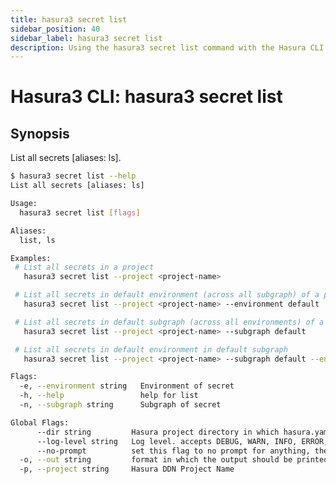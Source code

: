 ```yaml
---
title: hasura3 secret list
sidebar_position: 40
sidebar_label: hasura3 secret list
description: Using the hasura3 secret list command with the Hasura CLI
---
```


# Hasura3 CLI: hasura3 secret list 

## Synopsis
List all secrets [aliases: ls].

```bash
$ hasura3 secret list --help
List all secrets [aliases: ls]

Usage:
  hasura3 secret list [flags]

Aliases:
  list, ls

Examples:
 # List all secrets in a project
   hasura3 secret list --project <project-name> 

 # List all secrets in default environment (across all subgraph) of a project
   hasura3 secret list --project <project-name> --environment default

 # List all secrets in default subgraph (across all environments) of a project
   hasura3 secret list --project <project-name> --subgraph default

 # List all secrets in default environment in default subgraph
   hasura3 secret list --project <project-name> --subgraph default --environment default

Flags:
  -e, --environment string   Environment of secret
  -h, --help                 help for list
  -n, --subgraph string      Subgraph of secret

Global Flags:
      --dir string         Hasura project directory in which hasura.yaml is present (default ".")
      --log-level string   Log level. accepts DEBUG, WARN, INFO, ERROR, FATAL (default "INFO")
      --no-prompt          set this flag to no prompt for anything, the command fails if any input is missing
  -o, --out string         format in which the output should be printed, accepts table, json and yaml (default "table")
  -p, --project string     Hasura DDN Project Name
```


